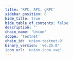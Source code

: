 ```yaml
---
title: 'RPC, API, gRPC'
sidebar_position: 6
hide_title: true
hide_table_of_contents: false
description: ''
chain_name: 'Union'
scope: 'testnet'
chain_id: 'union-testnet-9'
binary_version: 'v0.25.0'
icon_url: 'union-icon.svg'
---
```



<PageTitle
  iconUrl="img/union-icon.svg"
  title="Union Public Endpoints"
  chainId="union-testnet-9"
  version="v0.25.0"
/>

<Endpoints
  api="https://union-t-api.noders.services"
  rpc="https://union-t-rpc.noders.services"
  grpc="https://union-t-grpc.noders.services:443"
  jsonRpc=""
/>
